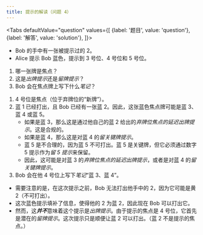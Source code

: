 ```yaml
---
title: 提示的解读（问题 4）
---
```



<BeginnersGuideProgress id="clue-interpretation-question-4" />

<Tabs
  defaultValue="question"
  values={[
    {label: '题目', value: 'question'},
    {label: '解答', value: 'solution'},
  ]}>
<TabItem value="question">

- Bob 的手中有一张被提示过的 2。
- Alice 提示 Bob 蓝色，提示到 3 号位、4 号位和 5 号位。

1. 哪一张牌是焦点？
1. 这是*出牌提示*还是*留牌提示*？
1. Bob 会在焦点牌上写下什么*笔记*？

</TabItem>
<TabItem value="solution">

1. 4 号位是焦点（位于弃牌位的“新牌”）。
1. 蓝 1 已经打出，且 Bob 已经有一张蓝 2。因此，这张蓝色焦点牌可能是蓝 3、蓝 4 或蓝 5。
   - 如果是蓝 3，那么这是通过他自己的蓝 2 给出的*弃牌位焦点的延迟出牌提示*。这是合规的。
   - 如果是蓝 4，那么这是对蓝 4 的*留关键牌提示*。
   - 蓝 5 是不合理的，因为蓝 5 不可打出。蓝 5 是关键牌，但它必须通过数字 5 提示作为*留 5 提示*来保留。
   - 因此，这可能是对蓝 3 的*弃牌位焦点的延迟出牌提示*，或者是对蓝 4 的*留关键牌提示*。
1. Bob 会在他 4 号位上写下*笔记*“蓝 3、蓝 4”。

- 需要注意的是，在这次提示之前，Bob 无法打出他手中的 2，因为它可能是黄 2（不可打出）。
- 这次蓝色提示填补了信息，使得他的 2 为蓝 2，因此现在 Bob 可以打出它。
- 然而，这<Em>**并不**</Em>意味着这个提示是*出牌提示*。由于提示的焦点是 4 号位，它首先是潜在的*留牌提示*。这次提示只是顺便让蓝 2 可以打出。（蓝 2 不是提示的焦点。）

</TabItem>
</Tabs>

<ClueInterpretationQuestion4 />
